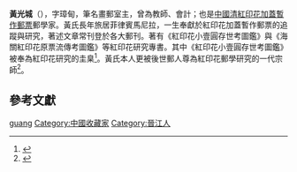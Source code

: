 {{Infobox Writer
|image =
|imagesize = 200px
|birthdate = 1905年
|birthplace = {{QIN}}[[福建省|福建省]][[晉江縣|晉江縣]]
|deathdate = {{dda|1989|12|28|1905}}
|deathplace = {{flag|菲律賓}}[[馬尼拉|馬尼拉]]
|occupation = [[教師|教師]]、[[會計|會計]]、[[郵學家|郵學家]]
}}

'''黃光城'''（{{bd|1905年||1989年|}}），字璋甸，筆名畫郵室主，曾為教師、會計；也是[[中國|中國]][[清朝|清]][[紅印花加蓋暫作郵票|紅印花加蓋暫作郵票]]郵學家。黃氏長年旅居菲律賓馬尼拉，一生奉獻於紅印花加蓋暫作郵票的追蹤與研究，著述文章常刊登於各大郵刊。著有《紅印花小壹圓存世考圖鑑》與《海關紅印花原票流傳考圖鑑》等紅印花研究專書。其中《紅印花小壹圓存世考圖鑑》被奉為紅印花研究的圭臬<ref>{{cite book |language=zh-tw |title=《紅印花小壹圓存世考圖鑑》 |author=黃光城 |year=1976 |location=馬尼拉}}</ref>。黃氏本人更被後世郵人尊為紅印花郵學研究的一代宗師<ref>{{cite book |language=zh-tw |title=《海關紅印花原票流傳考圖鑑》 |publisher=財團法人高尚郵藝文教基金會 |author=黃光城 |year=1992-05-30 |location=高雄}}</ref>。

== 參考文獻 ==
{{reflist}}

{{DEFAULTSORT:huang guangcheng}}
[[Category:黃姓|guang]]
[[Category:中國收藏家|Category:中國收藏家]]
[[Category:晉江人|Category:晉江人]]